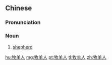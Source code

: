 ==Chinese==
{{zh-forms|type=21}}

===Pronunciation===
{{zh-pron
|m=mùyángrén
|c=muk6 joeng4 jan4
|cat=n
}}

===Noun===
{{zh-noun}}

# [[shepherd]]

[[hu:牧羊人]]
[[mg:牧羊人]]
[[pt:牧羊人]]
[[tl:牧羊人]]
[[zh:牧羊人]]